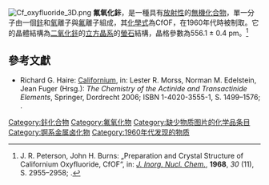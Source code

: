 {{Chembox
| verifiedrevid = 
| Name = 氟氧化鉲
| CustomizedImage =[[File:CaF2_polyhedra.png|250px]]<br /><center><span style="color:#C0C0C0; background-color:#C0C0C0;">__</span> Cf<sup>3+</sup>     <span style="color:#99CC00;background-color:#99CC00;">__</span> O<sup>2−</sup>或F<sup>−</sup></center>
| ImageFile2 = 
| IUPACName = Californium(III) oxyfluoride
| SystematicName =
| Section1 = {{Chembox Identifiers
| SMILES =
| StdInChI =
| StdInChI_Ref = {{stdinchicite|correct|chemspider}}=
| StdInChIKey =
| StdInChIKey_Ref = {{stdinchicite|correct|chemspider}}= 
| CASNo = 22840-46-6

| CASNo_Ref = {{cascite|correct|CAS}}
}}
| Section2 = {{Chembox Properties
|  Cf = 1
|  O = 1
|  F = 1
|  ExactMass = 302.452 g mol<sup>-1</sup>}}
}}
[[File:Cf_oxyfluoride_3D.png|right]]
'''氟氧化鉲'''，是一種具有[[放射性|放射性]]的[[無機化合物|無機化合物]]，單一分子由一個[[鉲|鉲]]和[[氧|氧]]離子與[[氟|氟]]離子組成，其[[化學式|化學式]]為CfOF，在1960年代時被制取。它的晶體結構為[[二氧化鉲|二氧化鉲]]的[[立方晶系|立方晶系]]的[[螢石|螢石]]結構，晶格參數為556.1 ± 0.4 pm。<ref>J. R. Peterson, John H. Burns: „Preparation and Crystal Structure of Californium Oxyfluoride, CfOF“, in: ''[[J._Inorg._Nucl._Chem.|J. Inorg. Nucl. Chem.]]'', '''1968''', ''30'' (11), S. 2955–2958; {{DOI|10.1016/0022-1902(68)80155-1}}.</ref>

== 參考文獻 ==
* Richard G. Haire: [https://web.archive.org/web/20100717154045/http://radchem.nevada.edu/classes/rdch710/files/californium.pdf Californium], in: Lester R. Morss, Norman M. Edelstein, Jean Fuger (Hrsg.): ''The Chemistry of the Actinide and Transactinide Elements'', Springer, Dordrecht 2006; ISBN 1-4020-3555-1, S. 1499–1576; {{DOI|10.1007/1-4020-3598-5_11}}.
<references/>

{{锎化合物}}
{{卤氧化物}}
[[Category:鉲化合物|Category:鉲化合物]]
[[Category:氟氧化物|Category:氟氧化物]]
[[Category:缺少物质图片的化学品条目|Category:缺少物质图片的化学品条目]]
[[Category:锕系金属卤化物|Category:锕系金属卤化物]]
[[Category:1960年代发现的物质|Category:1960年代发现的物质]]

{{Inorganic-compound-stub}}